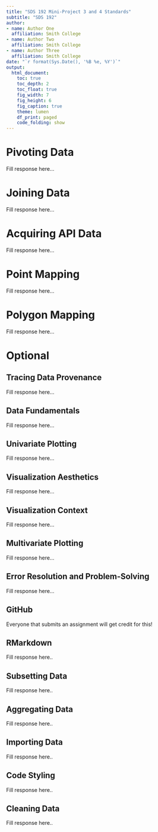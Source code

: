 ```yaml
---
title: "SDS 192 Mini-Project 3 and 4 Standards"
subtitle: "SDS 192"
author: 
- name: Author One
  affiliation: Smith College
- name: Author Two
  affiliation: Smith College
- name: Author Three
  affiliation: Smith College
date: "`r format(Sys.Date(), '%B %e, %Y')`"
output: 
  html_document:
    toc: true
    toc_depth: 2
    toc_float: true
    fig_width: 7
    fig_height: 6
    fig_caption: true
    theme: lumen
    df_print: paged
    code_folding: show
---
```


# Pivoting Data

Fill response here...

# Joining Data

Fill response here...

# Acquiring API Data

Fill response here...

# Point Mapping

Fill response here...

# Polygon Mapping

Fill response here...

# Optional

## Tracing Data Provenance 

Fill response here...

## Data Fundamentals

Fill response here...

## Univariate Plotting

Fill response here...

## Visualization Aesthetics

Fill response here...

## Visualization Context 

Fill response here...

## Multivariate Plotting

Fill response here...

## Error Resolution and Problem-Solving

Fill response here...

## GitHub

Everyone that submits an assignment will get credit for this!

## RMarkdown

Fill response here..

## Subsetting Data

Fill response here..

## Aggregating Data

Fill response here..

## Importing Data

Fill response here..

## Code Styling

Fill response here..

## Cleaning Data

Fill response here..


